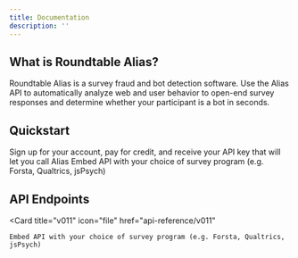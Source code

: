 ```yaml
---
title: Documentation
description: ''
---
```


## What is Roundtable Alias?

Roundtable Alias is a survey fraud and bot detection software. Use the Alias API to automatically analyze web and user behavior to open-end survey responses and determine whether your participant is a bot in seconds.

## Quickstart

<CardGroup cols={2}>
  <Card
    title="Account Setup"
    icon="fingerprint"
    href="quickstart"
  >
    Sign up for your account, pay for credit, and receive your API key that will let you call Alias
  </Card>
  <Card
    title="Integration"
    icon="arrows-rotate"
    href="integration"
  >
    Embed API with your choice of survey program (e.g. Forsta, Qualtrics, jsPsych)
  </Card>
</CardGroup>

## API Endpoints

<CardGroup cols={2}>

  <Card
    title="v011"
    icon="file"
    href="api-reference/v011"
  >
    Embed API with your choice of survey program (e.g. Forsta, Qualtrics, jsPsych)
  </Card>
</CardGroup>

